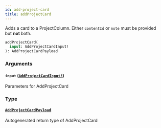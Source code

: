 ```yaml
---
id: add-project-card
title: addProjectCard
---
```


Adds a card to a ProjectColumn. Either `contentId` or `note` must be provided but **not** both.

```graphql
addProjectCard(
  input: AddProjectCardInput!
): AddProjectCardPayload

```

### Arguments

#### `input` ([`AddProjectCardInput!`](/docs/api/inputs/add-project-card-input))

Parameters for AddProjectCard

### Type

#### [`AddProjectCardPayload`](/docs/api/objects/add-project-card-payload)

Autogenerated return type of AddProjectCard
